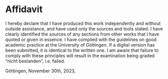 # Affidavit {.unlisted .unnumbered}

I hereby declare that I have produced this work independently and without outside assistance, and have used only the sources and tools stated.
I have clearly identified the sources of any sections from other works that I have quoted or given in essence.
I have complied with the guidelines on good academic practice at the University of Göttingen.
If a digital version has been submitted, it is identical to the written one.
I am aware that failure to comply with these principles will result in the examination being graded “nicht bestanden”, i.e. failed.

Göttingen, November 30th, 2023,

\vspace{25mm}
\begin{tabular}{@{}p{3in}@{}}
\hrulefill \\
Sebastian Lorek
\end{tabular}
